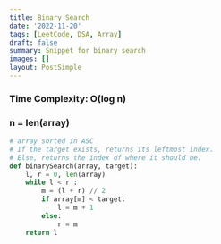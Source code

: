```yaml
---
title: Binary Search
date: '2022-11-20'
tags: [LeetCode, DSA, Array]
draft: false
summary: Snippet for binary search
images: []
layout: PostSimple
---
```


### Time Complexity: O(log n)

### n = len(array)

```Python showLineNumbers
# array sorted in ASC
# If the target exists, returns its leftmost index.
# Else, returns the index of where it should be.
def binarySearch(array, target):
    l, r = 0, len(array)
    while l < r :
        m = (l + r) // 2
        if array[m] < target:
            l = m + 1
        else:
            r = m
    return l
```
